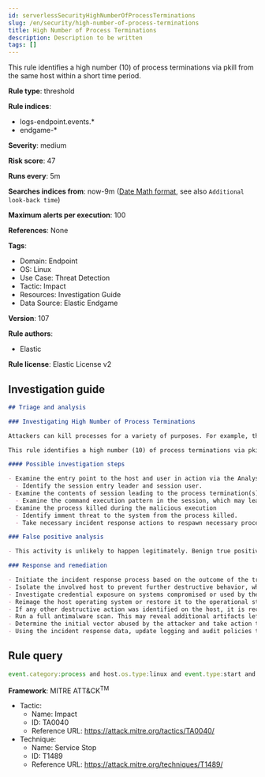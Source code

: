 ```yaml
---
id: serverlessSecurityHighNumberOfProcessTerminations
slug: /en/security/high-number-of-process-terminations
title: High Number of Process Terminations
description: Description to be written
tags: []
---
```


<div id="high-number-of-process-terminations"></div>

This rule identifies a high number (10) of process terminations via pkill from the same host within a short time period.

**Rule type**: threshold

**Rule indices**: 

* logs-endpoint.events.*
* endgame-*

**Severity**: medium

**Risk score**: 47

**Runs every**: 5m

**Searches indices from**: now-9m ([Date Math format](((ref))/common-options.html#date-math), see also <DocLink id="serverlessSecurityRulesUiCreate" section="set-the-rules-schedule">`Additional look-back time`</DocLink>)

**Maximum alerts per execution**: 100

**References**: None

**Tags**: 

* Domain: Endpoint
* OS: Linux
* Use Case: Threat Detection
* Tactic: Impact
* Resources: Investigation Guide
* Data Source: Elastic Endgame

**Version**: 107

**Rule authors**: 

* Elastic

**Rule license**: Elastic License v2

## Investigation guide

```markdown
## Triage and analysis

### Investigating High Number of Process Terminations

Attackers can kill processes for a variety of purposes. For example, they can kill process associated with business applications and databases to release the lock on files used by these applications so they may be encrypted,or stop security and backup solutions, etc.

This rule identifies a high number (10) of process terminations via pkill from the same host within a short time period.

#### Possible investigation steps

- Examine the entry point to the host and user in action via the Analyse View.
  - Identify the session entry leader and session user.
- Examine the contents of session leading to the process termination(s) via the Session View.
  - Examine the command execution pattern in the session, which may lead to suspricous activities.
- Examine the process killed during the malicious execution
  - Identify imment threat to the system from the process killed.
  - Take necessary incident response actions to respawn necessary process.

### False positive analysis

- This activity is unlikely to happen legitimately. Benign true positives (B-TPs) can be added as exceptions if necessary.

### Response and remediation

- Initiate the incident response process based on the outcome of the triage.
- Isolate the involved host to prevent further destructive behavior, which is commonly associated with this activity.
- Investigate credential exposure on systems compromised or used by the attacker to ensure all compromised accounts are identified. Reset passwords for these accounts and other potentially compromised credentials, such as email, business systems, and web services.
- Reimage the host operating system or restore it to the operational state.
- If any other destructive action was identified on the host, it is recommended to prioritize the investigation and look for ransomware preparation and execution activities.
- Run a full antimalware scan. This may reveal additional artifacts left in the system, persistence mechanisms, and malware components.
- Determine the initial vector abused by the attacker and take action to prevent reinfection through the same vector.
- Using the incident response data, update logging and audit policies to improve the mean time to detect (MTTD) and the mean time to respond (MTTR).

```

## Rule query

```js
event.category:process and host.os.type:linux and event.type:start and process.name:"pkill" and process.args:"-f"

```

**Framework**: MITRE ATT&CK<sup>TM</sup>

* Tactic:
    * Name: Impact
    * ID: TA0040
    * Reference URL: https://attack.mitre.org/tactics/TA0040/
* Technique:
    * Name: Service Stop
    * ID: T1489
    * Reference URL: https://attack.mitre.org/techniques/T1489/


